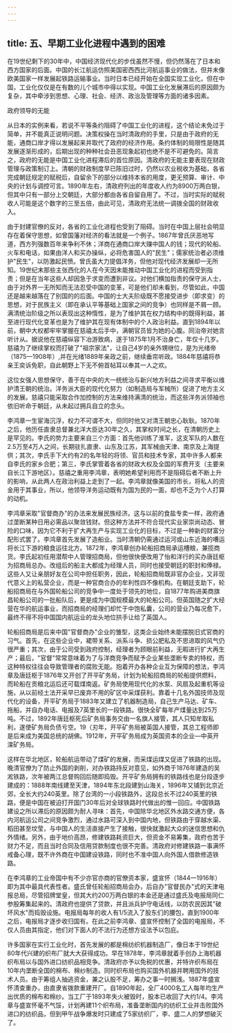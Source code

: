 ```yaml
---
---
---
```

title: 五、早期工业化进程中遇到的困难
---



在19世纪剩下的30年中，中国经济现代化的步伐虽然不慢，但仍然落在了日本和西方国家的后面。中国的长江航运仿照美国密西西比河航运事业的做法，但并未像欧美国家一样发展起铁路运输事业。当时日本已经开始在全国实现工业化，但在中国，工业化仅仅是在有数的儿个城市中得以实现。中国工业化发展滞后的原因颇为复杂，其中牵涉到思想、心理、社会、经济、政治及管理等方面的诸多因素。

政府领导的无能



从日本的实例来看，若说不平等条约阻碍了中国工业化的进程，这个结论未免过于简单，并不能真正说明问题。决策权操在当时清政府的手里，只是由于政府的无能，通商口岸才得以发展起来并取代了政府的经济作用。条约体制的局限性是随其发展逐渐形成的，后期出现的种种社会丑恶现象起初也绝不是不可避免的。简言之，政府的无能是中国工业化进程滞后的首位原因。清政府的无能主要表现在财政管理与政策制订上。清朝的财政制度早已陈旧过时，仍然以农业税收为基础，各省完成朝廷规定的赋税后，自留余下的部分以维持本省的用度，更无预算、审计、中央的计划与调控可言。1890年左右，清政府列出的年度收人约为8900万两白银，但其中只有一部分上交朝廷，大部分都由各省自留自用了。不过，当时实际的赋税收人可能是这个数字的三至五倍，由此可见，清政府无法统一调拨全国的财政收入。

由于封建官僚的反对，各省的工业化进程也受到了阻碍。当时在中国上层社会明显存在着保守思想，如曾国藩对经济的看法就是一个例子。1867年曾氏厌恶地写道，西方列强数百年来争利不休；洋商在通商口岸大赚中国人的钱；现代的轮船、火车和电话，如果由洋人和买办操纵，必将危害国人的"民生"；儒家统治者必须维护"民生"，以防激起民愤。曾氏虽大力提倡洋务，但他对现代经济发展却一无所知。19世纪末那些主张西化的人在今天因未能推动中国工业化的进程而受到指责；但是在当年这些人却因急于求变而遭到非议。对他们横加指责的保守派人士，由于对外界一无所知而无法忍受中国的变革，可是他们却未看到，尽管如此，中国还是越来越落在了别国的的后面。中国的士大夫阶级既不愿接受进步（即求变）的思想，对于民族主义（即在承认平等基础上国家之间的竞争）也同样是不屑一顾。满清统治阶级之所以表现出这种惰性，是为了维护其在权力结构中的既得利益，甚至进行现代化变革也是为了维护其在现有体制中的个人政治利益。直到1894年以前，朝中大权都牢牢掌握在慈禧太后手中，满朝官员皆为她的心腹。同治帝对她言听计从。据说他在慈禧纵容下冶游致病，遂于1875年1月不治身亡，年仅十几岁。慈禧为了继续掌权而打破了"祖宗家法"，让自己4岁的亲外甥继位，是为光绪帝（1875一1908年）,并在光绪1889年亲政之前，继续垂帘听政。1884年慈禧将恭亲王奕诉免职，自此朝野上下无不俯首帖耳以奉其一人之欢。

这位女强人思想保守，善于在中央的大一统统治与新兴地方利益之间寻求平衡以维护清王朝的统治。洋务派大臣的现代化努力（如制造局与军械所）促进了地方主义的发展。慈禧只能采取合作加控制的方法来维持满清的统治，而这些洋务派领袖也依旧听命于朝廷，从未起过拥兵自立的念头。

李鸿章一生宦海沉浮，权力不可谓不大，但同时他又对清王朝忠心耿耿。1870年之后，他历任直隶总督兼北洋大臣达30年之久，其掌权时间之长，在清朝历史上是罕见的。李氏的势力主要来自三个方面：首先他训练了淮军，这支军队的人数在2.5万至4万人之间，长期驻扎直隶、山东及江苏，其军械由天津、南京及上海提供；其次，李氏手下大约有2的名年轻的将领、官员和技术专家，其中许多人都来自李氏的家乡合肥；第三，李氏掌管着各省的财政大权及全国的军费开支（主要来自长江下游地区）。慈禧之重用李鸿章，表明她希望利用而不是阻碍后者不断上升的影响，从此两人在政治利益上走到了一起。李鸿章就像美国的市长，将私人的资金用于其事业，所以，他领导洋务运动既有为国为民的一面，却也不乏为个人打算的动机。



李鸿章采取"官督商办"的办法来发展民族经济。这与以前的食盐专卖一样，政府通过垄断某种日用必需品以聚敛钱财。但这种方法并不符合现代实业家崇尚动态、冒险的口味，因为它不利于扩大再生产与实现工业化的目标，不过是一种新的财富分配形式罢了。李鸿章首先发展了造船业。当时清朝仍需通过运河或山东近海的嘈运将长江下游的粮食运往北方。1872年，李鸿章创办轮船招商局承运槽粮，兼揽商货。李氏起初任用潜帮中人管理招商局，但他很快便改用了怡和洋行的买办唐廷枢为招商局总办。改组后的船主大都成为经理人员，同时也接受朝廷的职封和俸禄。这些人又让亲朋好友在公司中担任职务，因此，轮船招商局既非官办企业，又非现代意义上的私营企业，而是一种官商合办的牟利性四不像机构。在朝廷支助下，轮船招商局在与外国轮船公司的竞争中一度处于领先的地位，自1877年购进美商旗昌轮船公司的一批船队后，更是成为中国规模最大的轮船公司。但英国随之扩大经营在华的航运事业，而招商局的经理们却忙于中饱私囊，公司的营业乃每况愈下，最终不得不将中国国内航运业的龙头地位拱手让给了英国人。

轮船招商局是后来中国"官督商办"企业的雏型，这类企业始终未能摆脱旧式官商的习气。首先，在这些企业中，裙带关系、派系斗争、损公肥私及不思进取的风气仍很严重；其次，由于公司受到政府控制，经理者为顾眼前利益，无暇进行扩大再生产；最后，"官督"常常意味着为了与洋商竞争而赋予企业某些垄断专卖的特权，而这种特权往往会导致管理者的腐败无能。抱着开办各种企业互为保障的想法，李鸿章及唐廷枢于1876年又开创了开平矿务局，计划为轮船招商局的轮船提供燃料，而轮船在贡粮北运后还可载煤南返。矿务局使用现代化的水泵、风扇及起重机等设施，从以前经土法开采早已废弃不用的矿区中采煤获利。靠着十几名外国技师及现代化的设备，开平矿务局于1883年又建立了机器制造局，自己生产马达、矿车、拖船，并自办电话、电报及7英里长的一段铁路。很快全矿每年产煤量达到25万吨。不过，1892年唐廷枢死后矿务局事务交由一名旗人接管，其人只知牟取私利，遂使矿务局负债亏空。19（刃年，开平矿务局被英国人接管，其总工程师即是后来成为美国总统的胡佛。1912年，开平矿务局成为英国资本的企业―中英开滦矿务局。

这样在华北地区，轮船航运带动了煤矿的发展，而采煤运煤又促进了铁路的出现。晚清官僚为了防止外国的剥削，对办铁路持反对意见，如外商于1876年建造的吴淞铁路，次年被两江总督购回后随即捣毁。开平矿务局拥有的铁路线也是分段逐步建成的：1888年南线建至天津，1894年东北段建到山海关，1896年又铺到北京近郊，全长大约240英里。除了台湾的一小段铁路外，这段总长不过240英里的铁路，便是中国在被迫打开国门30年后对全球铁路时代做出的惟一回应。中国铁路建设之所以滞后的原因颇为耐人寻味：首先，中国除华北地区外水路交通方便，各内河航运公司之间竞争激烈，通过水路可深入到中国内地，但铁路由于穿越水渠、稻田甚至坟莹，与中国人的生活直接产生了接触，很快就激起大众的迷信思想和仇外情绪。另外，由于地价高昂，修建铁路耗资巨大，但资金不易筹集，政府也苦于财力不足，而且当时合同及信用贷款制度也很不完善。清政府对修建铁路一事满怀戒备心理，既不许外商在中国建设铁路，同时也不准中国人向外国人借款修造铁路。

在李鸿章的工业帝国中有不少亦官亦商的官僚资本家，盛宣怀（1844一1916年）即为其中最具代表性者。盛氏曾任轮船招商局会办，后自办"官督民办"式的天津电报总局，尽管招牌堂皇，但其大约200万两白银的本金还是通过盛氏及电报局同仁参股筹集起来的。清政府也提供了贷款，并且派兵护守电话线，以防农民因其"破坏风水"而捣毁设施。电报局每年的收人有1/5流入了股东们的腰包，直到1900年之后，电报局才逐步收归国有。在此之前李鸿章、盛宣怀控制了全国的电报局，不仅人员由其指定，他们对下面人的不法行为还想方设法予以包庇。

许多国家在实行工业化时，首先发展的都是棉纺织机器制造厂，像日本于19世纪80年代兴建的织布厂就大大获得成功。早在1878年，李鸿章就着手创办上海机器织布局以与国外进口纺织品相竞争。清政府亦予以免税的优惠，并特许织布局在10年内垄断全国的棉布、棉纱制造。同时织布局也购买国外机器并聘用国外的技术人员。由于筹组人抽逃资金，兼之认股不足，筹办之事一时搁浅。1887年盛宣怀清查重办，由直隶省拨款重建开厂。自1890年起，全厂4000名工人每年均生产出优质的棉布和棉纱。当工厂于1893年失火被毁时，股本已收回了大约1/4。李鸿章与盛宣怀毫不气馁，计划再建11个织布局，准备垄断国内的纺织工业并击败国外进口的纺织品，但到甲午战争爆发时只建成了5家纺织厂，李、盛二人的梦想破灭了。